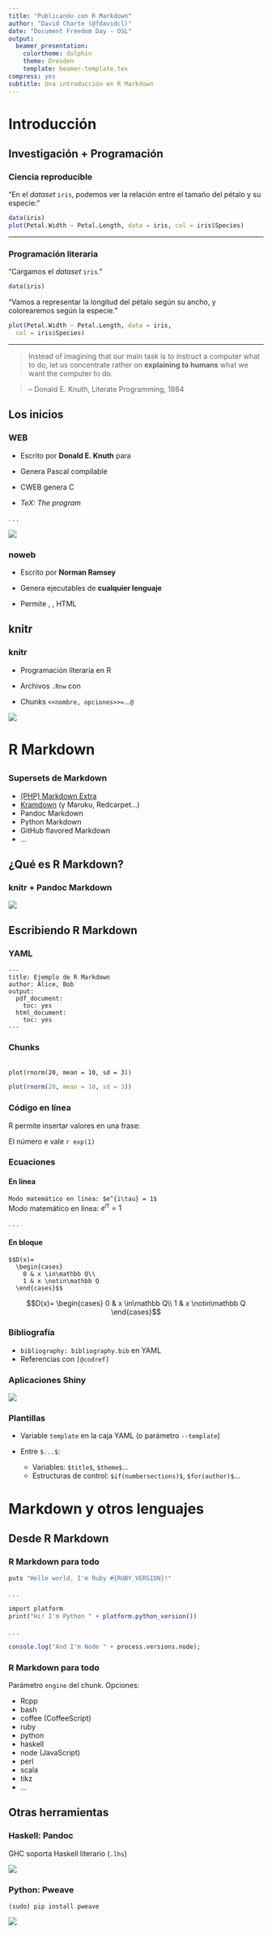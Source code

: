 ```yaml
---
title: "Publicando con R Markdown"
author: "David Charte (@fdavidcl)"
date: "Document Freedom Day - OSL"
output:
  beamer_presentation:
    colortheme: dolphin
    theme: Dresden
    template: beamer-template.tex
compress: yes
subtitle: Una introducción en R Markdown
---
```



# Introducción

## Investigación + Programación

### Ciencia reproducible

"En el *dataset* `iris`, podemos ver la relación entre el tamaño
del pétalo y su especie:"

```r
data(iris)
plot(Petal.Width ~ Petal.Length, data = iris, col = iris$Species)
```

---------------

### Programación literaria

"Cargamos el *dataset* `iris`."
```R
data(iris)
```

"Vamos a representar la longitud del pétalo según
su ancho, y colorearemos según la especie."
```R
plot(Petal.Width ~ Petal.Length, data = iris, 
  col = iris$Species)
```

--------------

> Instead of imagining that our main task is to instruct a computer what to do, let us concentrate rather on **explaining to humans** what we want the computer to do. 

> -- Donald E. Knuth, Literate Programming, 1984

## Los inicios

### WEB

* Escrito por **Donald E. Knuth** para \TeX

* Genera Pascal compilable

* CWEB genera C

* *TeX: The program*

. . .

![](assets/texception.png)

### noweb

* Escrito por **Norman Ramsey**

* Genera ejecutables de **cualquier lenguaje**

* Permite \TeX, \LaTeX, HTML

## knitr

### knitr

* Programación literaria en R

* Archivos `.Rnw` con \LaTeX

* Chunks `<<nombre, opciones>>=`...`@`

![](assets/rnw.png)


# R Markdown

## 

### Supersets de Markdown

* [(PHP) Markdown Extra](https://michelf.ca/projects/php-markdown/extra/)
* [Kramdown](http://kramdown.gettalong.org/) (y Maruku, Redcarpet...)
* Pandoc Markdown
* Python Markdown
* GitHub flavored Markdown
* ...

## ¿Qué es R Markdown?

### knitr + Pandoc Markdown

![](assets/rmdsite.png)

## Escribiendo R Markdown

### YAML

~~~
---
title: Ejemplo de R Markdown
author: Alice, Bob
output: 
  pdf_document:
    toc: yes
  html_document:
    toc: yes
---
~~~

### Chunks

\texttt{\`}\texttt{\`}\texttt{\`}\texttt{\{r, echo=FALSE, eval=TRUE\}}  
`plot(rnorm(20, mean = 10, sd = 3))`  
\texttt{\`}\texttt{\`}\texttt{\`}

```r
plot(rnorm(20, mean = 10, sd = 3))
```

### Código en línea

R permite insertar valores en una frase:

\texttt{El número e vale \`}\texttt{r exp(1)}\texttt{\`}

El número e vale `r exp(1)`

### Ecuaciones

#### En línea

`Modo matemático en línea: $e^{i\tau} = 1$`  
Modo matemático en línea: $e^{i\tau} = 1$

. . .

#### En bloque

\columnsbegin

\column{0.5\textwidth}


```
$$D(x)= 
  \begin{cases}
    0 & x \in\mathbb Q\\
    1 & x \notin\mathbb Q
  \end{cases}$$
```

\column{0.5\textwidth}

$$D(x)= 
  \begin{cases}
    0 & x \in\mathbb Q\\
    1 & x \notin\mathbb Q
  \end{cases}$$
  
\columnsend

### Bibliografía
* `bibliography: bibliography.bib` en YAML
* Referencias con `[@codref]`

### Aplicaciones Shiny
![](assets/shinyrmd.png)

### Plantillas

* Variable `template` en la caja YAML (o parámetro `--template`)

* Entre `$...$`:
    * Variables: `$title$`, `$theme$`...
    * Estructuras de control: `$if(numbersections)$`, `$for(author)$`...

# Markdown y otros lenguajes

## Desde R Markdown

### R Markdown para todo

```r
puts "Hello world, I'm Ruby #{RUBY_VERSION}!"
```

. . .

```r
import platform
print("Hi! I'm Python " + platform.python_version())
```

. . .

```r
console.log("And I'm Node " + process.versions.node);
```

### R Markdown para todo

Parámetro `engine` del chunk. Opciones:

  * Rcpp
  * bash
  * coffee (CoffeeScript)
  * ruby
  * python
  * haskell
  * node (JavaScript)
  * perl
  * scala
  * tikz
  * ...

## Otras herramientas

### Haskell: Pandoc

GHC soporta Haskell literario (`.lhs`)

![](assets/lithaskell.png)

### Python: Pweave

`(sudo) pip install pweave`

![](assets/pweave.png)
